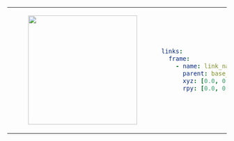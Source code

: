 <table>
<tr>
<td>
<center>
<figure>
    <img src={require("./img/frame.png").default} width="250" />
</figure>
</center>
</td>
<td>

```yaml
links:
  frame:
    - name: link_name
      parent: base_link
      xyz: [0.0, 0.0, 0.0]
      rpy: [0.0, 0.0, 0.0]
```
</td>
</tr>
</table>
